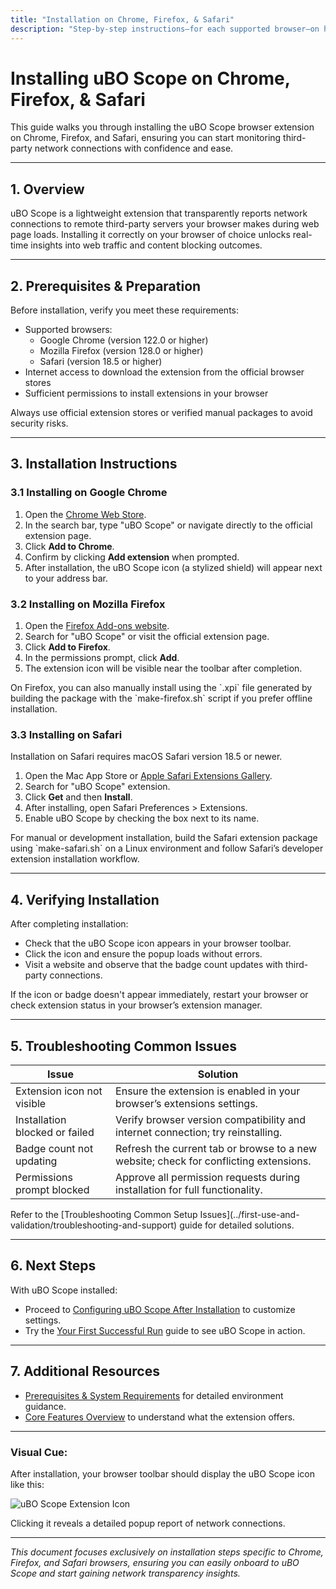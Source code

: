 ```yaml
---
title: "Installation on Chrome, Firefox, & Safari"
description: "Step-by-step instructions—for each supported browser—on how to install uBO Scope from the respective extension stores or, where applicable, via manual installation. Includes links and visual cues for user confidence."
---
```


# Installing uBO Scope on Chrome, Firefox, & Safari

This guide walks you through installing the uBO Scope browser extension on Chrome, Firefox, and Safari, ensuring you can start monitoring third-party network connections with confidence and ease.

---

## 1. Overview

uBO Scope is a lightweight extension that transparently reports network connections to remote third-party servers your browser makes during web page loads. Installing it correctly on your browser of choice unlocks real-time insights into web traffic and content blocking outcomes.

---

## 2. Prerequisites & Preparation

Before installation, verify you meet these requirements:

- Supported browsers:
  - Google Chrome (version 122.0 or higher)
  - Mozilla Firefox (version 128.0 or higher)
  - Safari (version 18.5 or higher)
- Internet access to download the extension from the official browser stores
- Sufficient permissions to install extensions in your browser

<Tip>
Always use official extension stores or verified manual packages to avoid security risks.
</Tip>

---

## 3. Installation Instructions

### 3.1 Installing on Google Chrome

1. Open the [Chrome Web Store](https://chrome.google.com/webstore).
2. In the search bar, type "uBO Scope" or navigate directly to the official extension page.
3. Click **Add to Chrome**.
4. Confirm by clicking **Add extension** when prompted.
5. After installation, the uBO Scope icon (a stylized shield) will appear next to your address bar.

### 3.2 Installing on Mozilla Firefox

1. Open the [Firefox Add-ons website](https://addons.mozilla.org).
2. Search for "uBO Scope" or visit the official extension page.
3. Click **Add to Firefox**.
4. In the permissions prompt, click **Add**.
5. The extension icon will be visible near the toolbar after completion.

<Tip>
On Firefox, you can also manually install using the `.xpi` file generated by building the package with the `make-firefox.sh` script if you prefer offline installation.
</Tip>

### 3.3 Installing on Safari

Installation on Safari requires macOS Safari version 18.5 or newer.

1. Open the Mac App Store or [Apple Safari Extensions Gallery](https://apps.apple.com).
2. Search for "uBO Scope" extension.
3. Click **Get** and then **Install**.
4. After installing, open Safari Preferences > Extensions.
5. Enable uBO Scope by checking the box next to its name.

<Tip>
For manual or development installation, build the Safari extension package using `make-safari.sh` on a Linux environment and follow Safari’s developer extension installation workflow.
</Tip>

---

## 4. Verifying Installation

After completing installation:

- Check that the uBO Scope icon appears in your browser toolbar.
- Click the icon and ensure the popup loads without errors.
- Visit a website and observe that the badge count updates with third-party connections.

<Check>
If the icon or badge doesn't appear immediately, restart your browser or check extension status in your browser’s extension manager.
</Check>

---

## 5. Troubleshooting Common Issues

| Issue                             | Solution                                                                                   |
|----------------------------------|--------------------------------------------------------------------------------------------|
| Extension icon not visible        | Ensure the extension is enabled in your browser’s extensions settings.                      |
| Installation blocked or failed    | Verify browser version compatibility and internet connection; try reinstalling.            |
| Badge count not updating          | Refresh the current tab or browse to a new website; check for conflicting extensions.      |
| Permissions prompt blocked        | Approve all permission requests during installation for full functionality.                |

<Tip>
Refer to the [Troubleshooting Common Setup Issues](../first-use-and-validation/troubleshooting-and-support) guide for detailed solutions.
</Tip>

---

## 6. Next Steps

With uBO Scope installed:

- Proceed to [Configuring uBO Scope After Installation](../first-use-and-validation/configuring-extension) to customize settings.
- Try the [Your First Successful Run](../first-use-and-validation/first-successful-run) guide to see uBO Scope in action.

---

## 7. Additional Resources

- [Prerequisites & System Requirements](../introduction-and-installation/prerequisites-and-system-requirements) for detailed environment guidance.
- [Core Features Overview](../../overview/product-introduction/core-features-overview) to understand what the extension offers.

---

### Visual Cue:

After installation, your browser toolbar should display the uBO Scope icon like this:

![uBO Scope Extension Icon](../../img/browsericons/logo32.png)

Clicking it reveals a detailed popup report of network connections.

---

*This document focuses exclusively on installation steps specific to Chrome, Firefox, and Safari browsers, ensuring you can easily onboard to uBO Scope and start gaining network transparency insights.*
